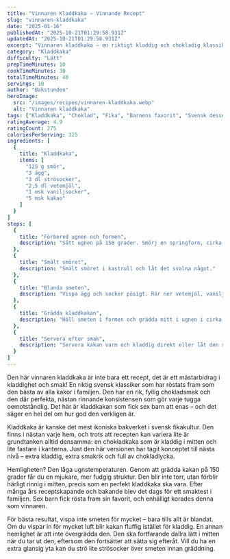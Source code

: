```yaml
---
title: "Vinnaren Kladdkaka – Vinnande Recept"
slug: "vinnaren-kladdkaka"
date: "2025-01-16"
publishedAt: "2025-10-21T01:29:58.931Z"
updatedAt: "2025-10-21T01:29:58.931Z"
excerpt: "Vinnaren kladdkaka – en riktigt kladdig och chokladig klassiker som blivit familjens favorit. Enkelt recept som garanterar maximal kladdighet och smak!"
category: "Kladdkaka"
difficulty: "Lätt"
prepTimeMinutes: 10
cookTimeMinutes: 30
totalTimeMinutes: 40
servings: 10
author: "Bakstunden"
heroImage:
  src: "/images/recipes/vinnaren-kladdkaka.webp"
  alt: "Vinnaren kladdkaka"
tags: ["Kladdkaka", "Choklad", "Fika", "Barnens favorit", "Svensk dessert"]
ratingAverage: 4.9
ratingCount: 275
caloriesPerServing: 325
ingredients: [
  {
    title: "Kladdkaka",
    items: [
      "125 g smör",
      "3 ägg",
      "3 dl strösocker",
      "2,5 dl vetemjöl",
      "1 msk vaniljsocker",
      "5 msk kakao"
    ]
  }
]
steps: [
  {
    title: "Förbered ugnen och formen",
    description: "Sätt ugnen på 150 grader. Smörj en springform, cirka 24 cm i diameter."
  },
  {
    title: "Smält smöret",
    description: "Smält smöret i kastrull och låt det svalna något."
  },
  {
    title: "Blanda smeten",
    description: "Vispa ägg och socker pösigt. Rör ner vetemjöl, vaniljsocker och kakao. Tillsätt det smälta smöret och blanda till en jämn smet."
  },
  {
    title: "Grädda kladdkakan",
    description: "Häll smeten i formen och grädda mitt i ugnen i cirka 30 minuter. Kakan ska vara rejält kladdig i mitten."
  },
  {
    title: "Servera efter smak",
    description: "Servera kakan varm och kladdig direkt eller låt den svalna i kylskåp för fastare konsistens."
  }
]
---
```


Den här vinnaren kladdkaka är inte bara ett recept, det är ett mästarbidrag i kladdighet och smak! En riktig svensk klassiker som har röstats fram som den bästa av alla kakor i familjen. Den har en rik, fyllig chokladsmak och den där perfekta, nästan rinnande konsistensen som gör varje tugga oemotståndlig. Det här är kladdkakan som fick sex barn att enas – och det säger en hel del om hur god den verkligen är.

Kladdkaka är kanske det mest ikoniska bakverket i svensk fikakultur. Den finns i nästan varje hem, och trots att recepten kan variera lite är grundtanken alltid densamma: en chokladkaka som är kladdig i mitten och lite fastare i kanterna. Just den här versionen har tagit konceptet till nästa nivå – extra kladdig, extra smakrik och full av chokladlycka.

Hemligheten? Den låga ugnstemperaturen. Genom att grädda kakan på 150 grader får du en mjukare, mer fudgig struktur. Den blir inte torr, utan förblir härligt rinnig i mitten, precis som en perfekt kladdkaka ska vara. Efter många års receptskapande och bakande blev det dags för ett smaktest i familjen. Sex barn fick rösta fram sin favorit, och enhälligt korades denna som vinnaren.

För bästa resultat, vispa inte smeten för mycket – bara tills allt är blandat. Om du vispar in för mycket luft blir kakan fluffig istället för kladdig. En annan hemlighet är att inte övergrädda den. Den ska fortfarande dallra lätt i mitten när du tar ut den, eftersom den fortsätter att sätta sig efteråt. Vill du ha en extra glansig yta kan du strö lite strösocker över smeten innan gräddning.
